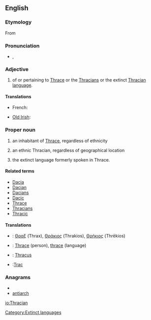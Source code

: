 {{wikipedia|Thracians}}
==English==

===Etymology===
From {{suffix|Thrace|ian}}

===Pronunciation===
* {{a|UK}} {{IPA|/ˈθɹeɪs.iː.ən/}}, {{SAMPA|/"Tr\eIs.i:.@n/}}

===Adjective===
{{en-adj|-}}

# of or pertaining to [[W:Thrace|Thrace]] or the [[W:Thracians|Thracians]] or the extinct [[W:Thracian language|Thracian language]].

====Translations====
{{trans-top|of or pertaining to Thrace, Thracians of the Thracian language}}
* French: {{t-|fr|thrace}}
{{trans-mid}}
* [[Old Irish]]: {{tø|sga|Traic}}
{{trans-bottom}}

===Proper noun===
{{en-Proper noun|s}}

# {{countable}} an inhabitant of [[Thrace]], regardless of ethnicity
# {{countable}} an ethnic Thracian, regardless of geographical location
# {{uncountable}} the extinct language formerly spoken in Thrace.

====Related terms====
* [[Dacia]]
* [[Dacian]]
* [[Dacians]]
* [[Dacic]]
* [[Thrace]]
* [[Thracians]]
* [[Thracic]]

====Translations====
{{trans-top|Inhabitant of Thrace}}
{{trans-mid}}
{{trans-bottom}}

{{trans-top|Ethnic Thracian}}
{{trans-mid}}
{{trans-bottom}}

{{trans-top|Language}}
{{trans-mid}}
{{trans-bottom}}
{{checktrans-top}}
* {{ttbc|Ancient Greek}}: [[Θραξ]] (Thrax), [[Θράκιος]] (Thrakios), [[Θρήκιος]] (Thrēkios)
* {{ttbc|French}}: [[Thrace]] (person), [[thrace]] (language)
{{trans-mid}}
* {{ttbc|Latin}}: [[Thracus]]
* {{ttbc|Romanian}}:[[Trac]]
{{trans-bottom}}

===Anagrams===
* {{alphagram|aachinrt}}
* [[antiarch#English|antiarch]]

[[Category:Extinct languages]]

[[io:Thracian]]